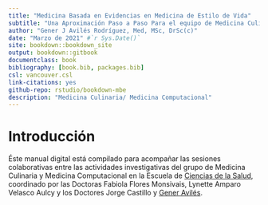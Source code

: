 ```yaml
--- 
title: "Medicina Basada en Evidencias en Medicina de Estilo de Vida"
subtitle: "Una Aproximación Paso a Paso Para el equipo de Medicina Culinaria y Medicina Computacional."
author: "Gener J Avilés Rodríguez, Med, MSc, DrSc(c)"
date: "Marzo de 2021" #`r Sys.Date()`
site: bookdown::bookdown_site
output: bookdown::gitbook
documentclass: book
bibliography: [book.bib, packages.bib]
csl: vancouver.csl
link-citations: yes
github-repo: rstudio/bookdown-mbe
description: "Medicina Culinaria/ Medicina Computacional"
---
```


# Introducción

Éste manual digital está compilado para acompañar las sesiones colaborativas entre las actividades investigativas del grupo de Medicina Culinaria y Medicina Computacional en la Escuela de [Ciencias de la Salud](https://medicina.ens.uabc.mx/component/content/featured), coordinado por las Doctoras Fabiola Flores Monsivais, Lynette Amparo Velasco Aulcy y los Doctores Jorge Castillo y [Gener Avilés](https://www.linkedin.com/in/generaviles/).
